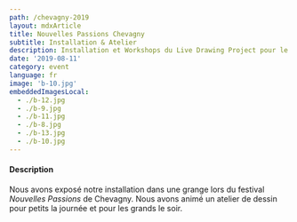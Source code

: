 ```yaml
---
path: /chevagny-2019
layout: mdxArticle
title: Nouvelles Passions Chevagny
subtitle: Installation & Atelier
description: Installation et Workshops du Live Drawing Project pour le festival Nouvelles Passions Chevagny 2019, France
date: '2019-08-11'
category: event
language: fr
image: 'b-10.jpg'
embeddedImagesLocal:
  - ./b-12.jpg
  - ./b-9.jpg
  - ./b-11.jpg
  - ./b-8.jpg
  - ./b-13.jpg
  - ./b-10.jpg
---
```


<ImageGrid props={props}/>

#### Description

Nous avons exposé notre installation dans une grange lors du festival _Nouvelles Passions_ de Chevagny. Nous avons animé un atelier de dessin pour petits la journée et pour les grands le soir.

